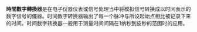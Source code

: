 {{expand english|time=2018-04-20T10:07:58+00:00}}
{{unreferenced|time=2018-04-20T10:07:58+00:00}}

'''時間數字轉換器'''是在电子仪器仪表或信号处理当中将模拟信号转换成以时间表示的数字信号的儀器。时间数字转换器输出了每一个脉冲与所设起始点相比被记录下来的时间。时间数字转换器一般用于测量时间间隔在1纳秒到皮秒的范围时的应用。

{{tech-stub}}